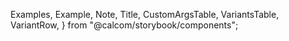 
  Examples,
  Example,
  Note,
  Title,
  CustomArgsTable,
  VariantsTable,
  VariantRow,
} from "@calcom/storybook/components";


<Meta title="UI/Card" component={Card} />

<Title title="Card" suffix="Brief" subtitle="Version 2.0 — Last Update: 06 Jan 2023" />

## Definition

All Cards used in Cal.com

<CustomArgsTable of={Card} />

  id: 1,
  thumbnailUrl: "https://img.youtube.com/vi/60HJt8DOVNo/0.jpg",
  mediaLink: "https://go.cal.com/dynamic-video",
  title: "Dynamic booking links",
  description: "Booking link that allows people to quickly schedule meetings.",
  href: "https://cal.com/blog/cal-v-1-9",
};

<Canvas>
  <Story name="Card">
    <VariantsTable titles={[""]} columnMinWidth={150}>
      <VariantRow variant="Sidebar Card">
        <Card
          variant="SidebarCard"
          thumbnailUrl={tip.thumbnailUrl}
          mediaLink={tip.mediaLink}
          title={tip.title}
          description={tip.description}
          learnMore={{ href: tip.href, text: "learn more" }}
          actionButton={{ onClick: () => console.log("Clicked") }}
        />
      </VariantRow>
    </VariantsTable>
  </Story>
</Canvas>

